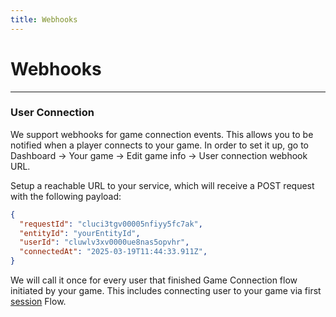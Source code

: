 ```yaml
---
title: Webhooks
---
```



# Webhooks

---

### User Connection

We support webhooks for game connection events. This allows you to be notified when a player connects to your game.
In order to set it up, go to Dashboard -> Your game -> Edit game info -> User connection webhook URL.

Setup a reachable URL to your service, which will receive a POST request with the following payload:

```json
{
  "requestId": "cluci3tgv00005nfiyy5fc7ak",
  "entityId": "yourEntityId",
  "userId": "cluwlv3xv0000ue8nas5opvhr",
  "connectedAt": "2025-03-19T11:44:33.911Z",
}
```

We will call it once for every user that finished Game Connection flow initiated by your game. This includes connecting user to your game via first [session](/sdk/sessions/introduction) Flow.
